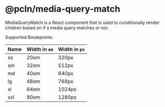 
<Meta title='MediaQueryMatch/Readme' />

# @pcln/media-query-match

MediaQueryMatch is a React component that is used to conditionally render children based on if a media query matches or not.

Supported Breakpoints:

| Name | Width in `em` | Width in `px` |
| ---- | ------------- | ------------- |
| xs   | 20em          | 320px         |
| sm   | 32em          | 512px         |
| md   | 40em          | 640px         |
| lg   | 48em          | 768px         |
| xl   | 64em          | 1024px        |
| xxl  | 80em          | 1280px        |



